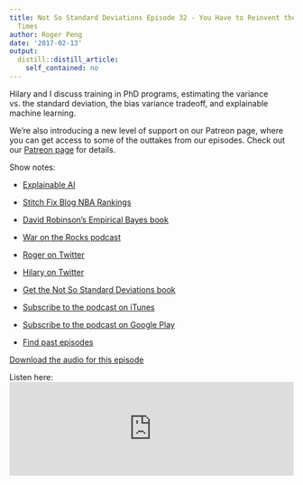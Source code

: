 ```yaml
---
title: Not So Standard Deviations Episode 32 - You Have to Reinvent the Wheel a Few
  Times
author: Roger Peng
date: '2017-02-13'
output:
  distill::distill_article:
    self_contained: no
---
```



Hilary and I discuss training in PhD programs, estimating the variance vs. the standard deviation, the bias variance tradeoff, and explainable machine learning. 

We're also introducing a new level of support on our Patreon page, where you can get access to some of the outtakes from our episodes. Check out our [Patreon page](https://www.patreon.com/NSSDeviations) for details.

Show notes:

* [Explainable AI](http://www.darpa.mil/program/explainable-artificial-intelligence)

* [Stitch Fix Blog NBA Rankings](http://multithreaded.stitchfix.com/blog/2016/11/22/nba-rankings/)

* [David Robinson’s Empirical Bayes book](http://varianceexplained.org/r/empirical-bayes-book/)

* [War on the Rocks podcast](https://warontherocks.com/2017/01/introducing-bombshell-the-explosive-first-episode/)

* [Roger on Twitter](https://twitter.com/rdpeng)

* [Hilary on Twitter](https://twitter.com/hspter)

* [Get the Not So Standard Deviations book](https://leanpub.com/conversationsondatascience/)

* [Subscribe to the podcast on iTunes](https://itunes.apple.com/us/podcast/not-so-standard-deviations/id1040614570)

* [Subscribe to the podcast on Google Play](https://play.google.com/music/listen?u=0#/ps/Izfnbx6tlruojkfrvhjfdj3nmna)

* [Find past episodes](https://soundcloud.com/nssd-podcast)


[Download the audio for this episode](https://soundcloud.com/nssd-podcast/episode-32-you-have-to-reinvent-the-wheel-a-few-times)

Listen here:
<iframe width="100%" height="166" scrolling="no" frameborder="no" src="https://w.soundcloud.com/player/?url=https%3A//api.soundcloud.com/tracks/306883468&amp;color=ff5500&amp;auto_play=false&amp;hide_related=false&amp;show_comments=true&amp;show_user=true&amp;show_reposts=false"></iframe>
